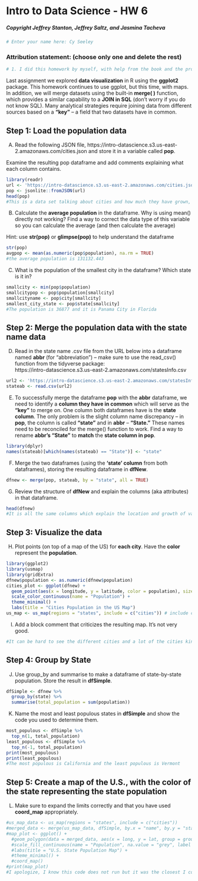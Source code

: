 # Intro to Data Science - HW 6
##### Copyright Jeffrey Stanton, Jeffrey Saltz, and Jasmina Tacheva


```{r}
# Enter your name here: Cy Seeley
```


### Attribution statement: (choose only one and delete the rest)


```{r}
# 1. I did this homework by myself, with help from the book and the professor.

```

Last assignment we explored **data visualization** in R using the **ggplot2** package. This homework continues to use ggplot, but this time, with maps.  In addition, we will merge datasets using the built-in **merge( )** function, which provides a similar capability to a **JOIN in SQL** (don't worry if you do not know SQL). Many analytical strategies require joining data from different sources based on a **“key”** – a field that two datasets have in common. 

## Step 1: Load the population data

A.	Read the following JSON file, https://intro-datascience.s3.us-east-2.amazonaws.com/cities.json and store it in a variable called **pop**.

Examine the resulting pop dataframe and add comments explaining what each column contains.



```{r}
library(readr)
url <- 'https://intro-datascience.s3.us-east-2.amazonaws.com/cities.json'
pop <- jsonlite::fromJSON(url)
head(pop)
#This is a data set talking about cities and how much they have grown, as well as their longitudinal and latitudinal degrees and the population or growth
```

B.	Calculate the **average population** in the dataframe. Why is using mean() directly not working? Find a way to correct the data type of this variable so you can calculate the average (and then calculate the average)


Hint: use **str(pop)** or **glimpse(pop)** to help understand the dataframe


```{r}
str(pop)
avgpop <- mean(as.numeric(pop$population), na.rm = TRUE)
#the average population is 131132.443
```

C.	What is the population of the smallest city in the dataframe? Which state is it in?


```{r}
smallcity <- min(pop$population)
smallcitypop <- pop$population[smallcity]
smallcityname <- pop$city[smallcity]
smallest_city_state <- pop$state[smallcity]
#The population is 36877 and it is Panama City in Florida
```

## Step 2: Merge the population data with the state name data

D)	Read in the state name .csv file from the URL below into a dataframe named **abbr** (for "abbreviation") – make sure to use the read_csv() function from the tidyverse package: <br>
https://intro-datascience.s3.us-east-2.amazonaws.com/statesInfo.csv



```{r}
url2 <- 'https://intro-datascience.s3.us-east-2.amazonaws.com/statesInfo.csv'
stateab <- read.csv(url2)
```

E)	To successfully merge the dataframe **pop** with the **abbr** dataframe, we need to identify a **column they have in common** which will serve as the **“key”** to merge on. One column both dataframes have is the **state column**. The only problem is the slight column name discrepancy – in **pop**, the column is called **“state”** and in **abbr** – **“State.”** These names need to be reconciled for the merge() function to work. Find a way to rename **abbr’s “State”** to **match** the **state column in pop**.    


```{r}
library(dplyr)
names(stateab)[which(names(stateab) == "State")] <- "state"
```

F)	Merge the two dataframes (using the **‘state’ column** from both dataframes), storing the resulting dataframe in **dfNew**.


```{r}
dfnew <- merge(pop, stateab, by = "state", all = TRUE)
```

G)	Review the structure of **dfNew** and explain the columns (aka attributes) in that dataframe.


```{r}
head(dfnew)
#It is all the same columns which explain the location and growth of various cities in the US, however now there is an added Abbreviation column with state abbreviations
```

## Step 3: Visualize the data

H)	Plot points (on top of a map of the US) for **each city**. Have the **color** represent the **population**.


```{r}
library(ggplot2)
library(usmap)
library(gridExtra)
dfnew$population <- as.numeric(dfnew$population)
cities_plot <- ggplot(dfnew) +
  geom_point(aes(x = longitude, y = latitude, color = population), size = 3) +
  scale_color_continuous(name = "Population") +
  theme_minimal() +
  labs(title = "Cities Population in the US Map")
us_map <- us_map(regions = "states", include = c("cities")) # include cities


```

I)	Add a block comment that criticizes the resulting map. It’s not very good.


```{r}
#It can be hard to see the different cities and a lot of the cities kind of run together. Also it is not clear how many cities there are in each state or where they are located because it all runs together.
```

## Step 4: Group by State


J)	Use group_by and summarise to make a dataframe of state-by-state population. Store the result in **dfSimple**.


```{r}
dfSimple <- dfnew %>%
  group_by(state) %>%
  summarise(total_population = sum(population))
```

K)	Name the most and least populous states in **dfSimple** and show the code you used to determine them.


```{r}
most_populous <- dfSimple %>%
  top_n(1, total_population)
least_populous <- dfSimple %>%
  top_n(-1, total_population)
print(most_populous)
print(least_populous)
#The most populous is California and the least populous is Vermont
```

## Step 5: Create a map of the U.S.,  with the color of the state representing the state population

L) Make sure to expand the limits correctly and that you have used **coord_map** appropriately.



```{r}
#us_map_data <- us_map(regions = "states", include = c("cities"))
#merged_data <- merge(us_map_data, dfSimple, by.x = "name", by.y = "state", all.x = TRUE)
#map_plot <- ggplot() +
  #geom_polygon(data = merged_data, aes(x = long, y = lat, group = group, fill = total_population), color = "black") +
  #scale_fill_continuous(name = "Population", na.value = "grey", label = scales::comma) +
  #labs(title = "U.S. State Population Map") +
  #theme_minimal() +
  #coord_map()
#print(map_plot)
#I apologize, I know this code does not run but it was the closest I could get and I could not figure out what this Error in fix.by(by.x, x) : 'by' must specify a uniquely valid column error meant.
```
